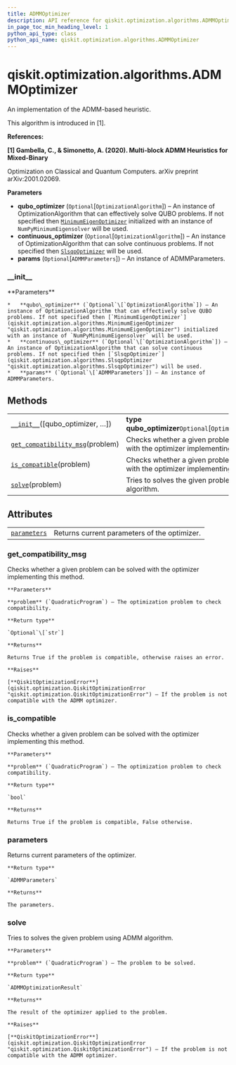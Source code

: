 ```yaml
---
title: ADMMOptimizer
description: API reference for qiskit.optimization.algorithms.ADMMOptimizer
in_page_toc_min_heading_level: 1
python_api_type: class
python_api_name: qiskit.optimization.algorithms.ADMMOptimizer
---
```


# qiskit.optimization.algorithms.ADMMOptimizer

<Class id="qiskit.optimization.algorithms.ADMMOptimizer" github="https://github.com/qiskit-community/qiskit-aqua/tree/stable/0.9/qiskit/optimization/algorithms/admm_optimizer.py" signature="ADMMOptimizer(qubo_optimizer=None, continuous_optimizer=None, params=None)">
  An implementation of the ADMM-based heuristic.

  This algorithm is introduced in \[1].

  **References:**

  **\[1] Gambella, C., & Simonetto, A. (2020). Multi-block ADMM Heuristics for Mixed-Binary**

  Optimization on Classical and Quantum Computers. arXiv preprint arXiv:2001.02069.

  **Parameters**

  *   **qubo\_optimizer** (`Optional`\[`OptimizationAlgorithm`]) – An instance of OptimizationAlgorithm that can effectively solve QUBO problems. If not specified then [`MinimumEigenOptimizer`](qiskit.optimization.algorithms.MinimumEigenOptimizer "qiskit.optimization.algorithms.MinimumEigenOptimizer") initialized with an instance of `NumPyMinimumEigensolver` will be used.
  *   **continuous\_optimizer** (`Optional`\[`OptimizationAlgorithm`]) – An instance of OptimizationAlgorithm that can solve continuous problems. If not specified then [`SlsqpOptimizer`](qiskit.optimization.algorithms.SlsqpOptimizer "qiskit.optimization.algorithms.SlsqpOptimizer") will be used.
  *   **params** (`Optional`\[`ADMMParameters`]) – An instance of ADMMParameters.

  ### \_\_init\_\_

  <Function id="qiskit.optimization.algorithms.ADMMOptimizer.__init__" name="__init__" signature="__init__(qubo_optimizer=None, continuous_optimizer=None, params=None)">
    **Parameters**

    *   **qubo\_optimizer** (`Optional`\[`OptimizationAlgorithm`]) – An instance of OptimizationAlgorithm that can effectively solve QUBO problems. If not specified then [`MinimumEigenOptimizer`](qiskit.optimization.algorithms.MinimumEigenOptimizer "qiskit.optimization.algorithms.MinimumEigenOptimizer") initialized with an instance of `NumPyMinimumEigensolver` will be used.
    *   **continuous\_optimizer** (`Optional`\[`OptimizationAlgorithm`]) – An instance of OptimizationAlgorithm that can solve continuous problems. If not specified then [`SlsqpOptimizer`](qiskit.optimization.algorithms.SlsqpOptimizer "qiskit.optimization.algorithms.SlsqpOptimizer") will be used.
    *   **params** (`Optional`\[`ADMMParameters`]) – An instance of ADMMParameters.
  </Function>

  ## Methods

  |                                                                                                                                                                              |                                                                                           |
  | ---------------------------------------------------------------------------------------------------------------------------------------------------------------------------- | ----------------------------------------------------------------------------------------- |
  | [`__init__`](#qiskit.optimization.algorithms.ADMMOptimizer.__init__ "qiskit.optimization.algorithms.ADMMOptimizer.__init__")(\[qubo\_optimizer, …])                          | **type qubo\_optimizer**`Optional`\[`OptimizationAlgorithm`]                              |
  | [`get_compatibility_msg`](#qiskit.optimization.algorithms.ADMMOptimizer.get_compatibility_msg "qiskit.optimization.algorithms.ADMMOptimizer.get_compatibility_msg")(problem) | Checks whether a given problem can be solved with the optimizer implementing this method. |
  | [`is_compatible`](#qiskit.optimization.algorithms.ADMMOptimizer.is_compatible "qiskit.optimization.algorithms.ADMMOptimizer.is_compatible")(problem)                         | Checks whether a given problem can be solved with the optimizer implementing this method. |
  | [`solve`](#qiskit.optimization.algorithms.ADMMOptimizer.solve "qiskit.optimization.algorithms.ADMMOptimizer.solve")(problem)                                                 | Tries to solves the given problem using ADMM algorithm.                                   |

  ## Attributes

  |                                                                                                                                    |                                              |
  | ---------------------------------------------------------------------------------------------------------------------------------- | -------------------------------------------- |
  | [`parameters`](#qiskit.optimization.algorithms.ADMMOptimizer.parameters "qiskit.optimization.algorithms.ADMMOptimizer.parameters") | Returns current parameters of the optimizer. |

  ### get\_compatibility\_msg

  <Function id="qiskit.optimization.algorithms.ADMMOptimizer.get_compatibility_msg" name="get_compatibility_msg" signature="get_compatibility_msg(problem)">
    Checks whether a given problem can be solved with the optimizer implementing this method.

    **Parameters**

    **problem** (`QuadraticProgram`) – The optimization problem to check compatibility.

    **Return type**

    `Optional`\[`str`]

    **Returns**

    Returns True if the problem is compatible, otherwise raises an error.

    **Raises**

    [**QiskitOptimizationError**](qiskit.optimization.QiskitOptimizationError "qiskit.optimization.QiskitOptimizationError") – If the problem is not compatible with the ADMM optimizer.
  </Function>

  ### is\_compatible

  <Function id="qiskit.optimization.algorithms.ADMMOptimizer.is_compatible" name="is_compatible" signature="is_compatible(problem)">
    Checks whether a given problem can be solved with the optimizer implementing this method.

    **Parameters**

    **problem** (`QuadraticProgram`) – The optimization problem to check compatibility.

    **Return type**

    `bool`

    **Returns**

    Returns True if the problem is compatible, False otherwise.
  </Function>

  ### parameters

  <Function id="qiskit.optimization.algorithms.ADMMOptimizer.parameters" name="parameters" signature="property parameters">
    Returns current parameters of the optimizer.

    **Return type**

    `ADMMParameters`

    **Returns**

    The parameters.
  </Function>

  ### solve

  <Function id="qiskit.optimization.algorithms.ADMMOptimizer.solve" name="solve" signature="solve(problem)">
    Tries to solves the given problem using ADMM algorithm.

    **Parameters**

    **problem** (`QuadraticProgram`) – The problem to be solved.

    **Return type**

    `ADMMOptimizationResult`

    **Returns**

    The result of the optimizer applied to the problem.

    **Raises**

    [**QiskitOptimizationError**](qiskit.optimization.QiskitOptimizationError "qiskit.optimization.QiskitOptimizationError") – If the problem is not compatible with the ADMM optimizer.
  </Function>
</Class>

